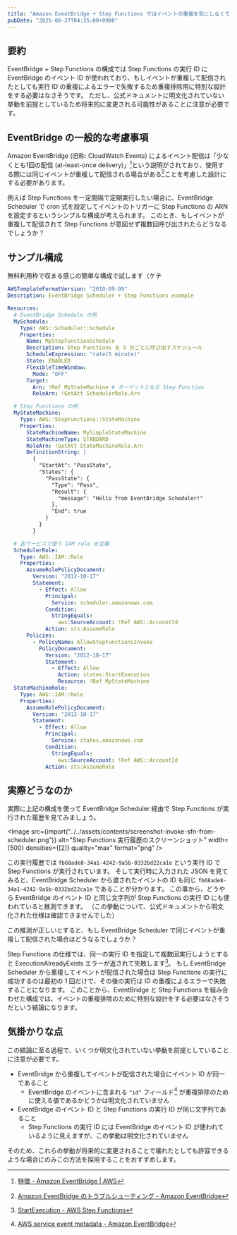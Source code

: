 ```yaml
---
title: "Amazon EventBridge + Step Functions ではイベントの重複を気にしなくていい（かもしれない）"
pubDate: "2025-08-27T04:35:00+0900"
---
```



## 要約

EventBridge + Step Functions の構成では Step Functions の実行 ID に EventBridge のイベント ID が使われており、もしイベントが重複して配信されたとしても実行 ID の重複によるエラーで失敗するため重複排除用に特別な設計をする必要はなさそうです。
ただし、公式ドキュメントに明文化されていない挙動を前提としているため将来的に変更される可能性があることに注意が必要です。

## EventBridge の一般的な考慮事項

Amazon EventBridge (旧称: CloudWatch Events) によるイベント配信は「少なくとも1回の配信 (at-least-once delivery)」[^1]という説明がされており、使用する際には同じイベントが重複して配信される場合がある[^2]ことを考慮した設計にする必要があります。

例えば Step Functions を一定間隔で定期実行したい場合に、EventBridge Scheduler で cron 式を設定してイベントのトリガーに Step Functions の ARN を設定するというシンプルな構成が考えられます。
このとき、もしイベントが重複して配信されて Step Functions が意図せず複数回呼び出されたらどうなるでしょうか？

## サンプル構成

無料利用枠で収まる感じの簡単な構成で試します（ケチ

```yaml
AWSTemplateFormatVersion: "2010-09-09"
Description: EventBridge Scheduler + Step Functions example

Resources:
  # EventBridge Schedule の例
  MySchedule:
    Type: AWS::Scheduler::Schedule
    Properties:
      Name: MyStepFunctionSchedule
      Description: Step Functions を 5 分ごとに呼び出すスケジュール
      ScheduleExpression: "rate(5 minute)"
      State: ENABLED
      FlexibleTimeWindow:
        Mode: "OFF"
      Target:
        Arn: !Ref MyStateMachine # ターゲットとなる Step Function
        RoleArn: !GetAtt SchedulerRole.Arn

  # Step Functions の例
  MyStateMachine:
    Type: AWS::StepFunctions::StateMachine
    Properties:
      StateMachineName: MySimpleStateMachine
      StateMachineType: STANDARD
      RoleArn: !GetAtt StateMachineRole.Arn
      DefinitionString: |
        {
          "StartAt": "PassState",
          "States": {
            "PassState": {
              "Type": "Pass",
              "Result": {
                "message": "Hello from EventBridge Scheduler!"
              },
              "End": true
            }
          }
        }

  # 各サービスで使う IAM role を定義
  SchedulerRole:
    Type: AWS::IAM::Role
    Properties:
      AssumeRolePolicyDocument:
        Version: "2012-10-17"
        Statement:
          - Effect: Allow
            Principal:
              Service: scheduler.amazonaws.com
            Condition:
              StringEquals:
                aws:SourceAccount: !Ref AWS::AccountId
            Action: sts:AssumeRole
      Policies:
        - PolicyName: AllowStepFunctionsInvoke
          PolicyDocument:
            Version: "2012-10-17"
            Statement:
              - Effect: Allow
                Action: states:StartExecution
                Resource: !Ref MyStateMachine
  StateMachineRole:
    Type: AWS::IAM::Role
    Properties:
      AssumeRolePolicyDocument:
        Version: "2012-10-17"
        Statement:
          - Effect: Allow
            Principal:
              Service: states.amazonaws.com
            Condition:
              StringEquals:
                aws:SourceAccount: !Ref AWS::AccountId
            Action: sts:AssumeRole
```

## 実際どうなのか

実際に上記の構成を使って EventBridge Scheduler 経由で Step Functions が実行された履歴を見てみましょう。

<Image
  src={import("../../assets/contents/screenshot-invoke-sfn-from-scheduler.png")}
  alt="Step Functions 実行履歴のスクリーンショット"
  width={500}
  densities={[2]}
  quality="max"
  format="png"
/>

この実行履歴では `fb68ade8-34a1-4242-9a5b-0332bd22ca1e` という実行 ID で Step Functions が実行されています。
そして実行時に入力された JSON を見てみると、EventBridge Scheduler から渡されたイベントの ID も同じ `fb68ade8-34a1-4242-9a5b-0332bd22ca1e` であることが分かります。
この事から、どうやら EventBridge のイベント ID と同じ文字列が Step Functions の実行 ID にも使われていると推測できます。
（この挙動について、公式ドキュメントから明文化された仕様は確認できませんでした）

この推測が正しいとすると、もし EventBridge Scheduler で同じイベントが重複して配信された場合はどうなるでしょうか？

Step Functions の仕様では、同一の実行 ID を指定して複数回実行しようとすると ExecutionAlreadyExists エラーが返されて失敗します[^3]。
もし EventBridge Scheduler から重複してイベントが配信された場合は Step Functions の実行に成功するのは最初の 1 回だけで、その後の実行は ID の重複によるエラーで失敗することになります。
このことから、EventBridge と Step Functions を組み合わせた構成では、イベントの重複排除のために特別な設計をする必要はなさそうだという結論になります。

## 気掛かりな点

この結論に至る過程で、いくつか明文化されていない挙動を前提としていることに注意が必要です。

- EventBridge から重複してイベントが配信された場合にイベント ID が同一であること
  - EventBridge のイベントに含まれる `"id"` フィールド[^4] が重複排除のために使える値であるかどうかは明文化されていません
- EventBridge のイベント ID と Step Functions の実行 ID が同じ文字列であること
  - Step Functions の実行 ID には EventBridge のイベント ID が使われているように見えますが、この挙動は明文化されていません

そのため、これらの挙動が将来的に変更されることで壊れたとしても許容できるような場合にのみこの方法を採用することをおすすめします。

[^1]: [特徴 - Amazon EventBridge | AWS](https://aws.amazon.com/jp/eventbridge/features/#topic-0)

[^2]: [Amazon EventBridge のトラブルシューティング - Amazon EventBridge](https://docs.aws.amazon.com/ja_jp/eventbridge/latest/userguide/eb-troubleshooting.html#eb-rule-triggered-more-than-once)

[^3]: [StartExecution - AWS Step Functions](https://docs.aws.amazon.com/step-functions/latest/apireference/API_StartExecution.html#API_StartExecution_Errors)

[^4]: [AWS service event metadata - Amazon EventBridge](https://docs.aws.amazon.com/eventbridge/latest/ref/events-structure.html#event-metadata-ref-id)

